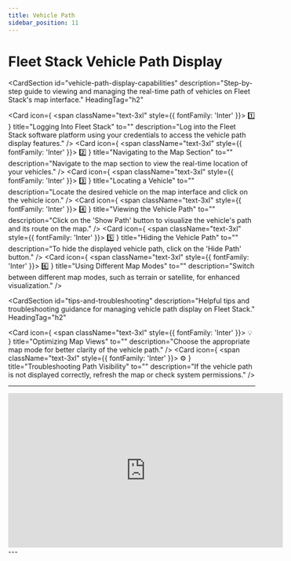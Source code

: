 ```yaml
---
title: Vehicle Path
sidebar_position: 11
---
```


# Fleet Stack Vehicle Path Display

<CardSection
  id="vehicle-path-display-capabilities"
  description="Step-by-step guide to viewing and managing the real-time path of vehicles on Fleet Stack's map interface."
  HeadingTag="h2"
>
  <Card
    icon={
      <span className="text-3xl" style={{ fontFamily: 'Inter' }}>
        1️⃣
      </span>
    }
    title="Logging Into Fleet Stack"
    to=""
    description="Log into the Fleet Stack software platform using your credentials to access the vehicle path display features."
  />
  <Card
    icon={
      <span className="text-3xl" style={{ fontFamily: 'Inter' }}>
        2️⃣
      </span>
    }
    title="Navigating to the Map Section"
    to=""
    description="Navigate to the map section to view the real-time location of your vehicles."
  />
  <Card
    icon={
      <span className="text-3xl" style={{ fontFamily: 'Inter' }}>
        3️⃣
      </span>
    }
    title="Locating a Vehicle"
    to=""
    description="Locate the desired vehicle on the map interface and click on the vehicle icon."
  />
  <Card
    icon={
      <span className="text-3xl" style={{ fontFamily: 'Inter' }}>
        4️⃣
      </span>
    }
    title="Viewing the Vehicle Path"
    to=""
    description="Click on the 'Show Path' button to visualize the vehicle's path and its route on the map."
  />
  <Card
    icon={
      <span className="text-3xl" style={{ fontFamily: 'Inter' }}>
        5️⃣
      </span>
    }
    title="Hiding the Vehicle Path"
    to=""
    description="To hide the displayed vehicle path, click on the 'Hide Path' button."
  />
  <Card
    icon={
      <span className="text-3xl" style={{ fontFamily: 'Inter' }}>
        6️⃣
      </span>
    }
    title="Using Different Map Modes"
    to=""
    description="Switch between different map modes, such as terrain or satellite, for enhanced visualization."
  />
</CardSection>

<CardSection
  id="tips-and-troubleshooting"
  description="Helpful tips and troubleshooting guidance for managing vehicle path display on Fleet Stack."
  HeadingTag="h2"
>
  <Card
    icon={
      <span className="text-3xl" style={{ fontFamily: 'Inter' }}>
        💡
      </span>
    }
    title="Optimizing Map Views"
    to=""
    description="Choose the appropriate map mode for better clarity of the vehicle path."
  />
  <Card
    icon={
      <span className="text-3xl" style={{ fontFamily: 'Inter' }}>
        ⚙️
      </span>
    }
    title="Troubleshooting Path Visibility"
    to=""
    description="If the vehicle path is not displayed correctly, refresh the map or check system permissions."
  />
</CardSection>

---

<div style={{ display: 'flex', justifyContent: 'center', marginTop: '20px' }}>
  <iframe
    width="560"
    height="315"
    src="https://www.youtube.com/embed/uI-b8b40ZIA?si=ruDUVdu88r5wI72k"
    title="Vehicle Path Display Tutorial"
    frameBorder="0"
    allow="accelerometer; autoplay; clipboard-write; encrypted-media; gyroscope; picture-in-picture"
    allowFullScreen
  ></iframe>
</div>
---
<head>
  <title>Fleet Stack Vehicle Path Display</title>
  <meta
    name="description"
    content="A comprehensive guide to viewing and managing vehicle paths in Fleet Stack, including map modes and path visibility controls."
  />
</head>
